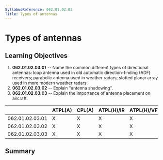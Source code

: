 ```yaml
---
SyllabusReference: 062.01.02.03
Title: Types of antennas
---
```


# Types of antennas

## Learning Objectives

1.  **062.01.02.03.01** -- Name the common different types of directional
    antennas: loop antenna used in old automatic direction-finding (ADF)
    receivers; parabolic antenna used in weather radars; slotted planar array
    used in more modern weather radars.
2.  **062.01.02.03.02** -- Explain "antenna shadowing".
3.  **062.01.02.03.03** -- Explain the importance of antenna placement on
    aircraft.

|                 | ATPL(A) | CPL(A) | ATPL(H)/IR | ATPL(H)/VFR | CPL(H) | IR  | CBIR(A) |
| --------------- | ------- | ------ | ---------- | ----------- | ------ | --- | ------- |
| 062.01.02.03.01 | X       | X      | X          | X           | X      | X   |         |
| 062.01.02.03.02 | X       | X      | X          | X           | X      |     |         |
| 062.01.02.03.03 | X       | X      | X          | X           | X      |     |         |

## Summary
